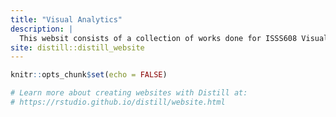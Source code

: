 ```yaml
---
title: "Visual Analytics"
description: |
  This websit consists of a collection of works done for ISSS608 Visual Analytics and Applications!
site: distill::distill_website
---
```


```r
knitr::opts_chunk$set(echo = FALSE)

# Learn more about creating websites with Distill at:
# https://rstudio.github.io/distill/website.html

```

